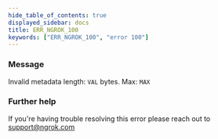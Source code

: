 ```yaml
---
hide_table_of_contents: true
displayed_sidebar: docs
title: ERR_NGROK_100
keywords: ["ERR_NGROK_100", "error 100"]
---
```


### Message

Invalid metadata length: `VAL` bytes. Max: `MAX`

### Further help

If you're having trouble resolving this error please reach out to [support@ngrok.com](mailto:support@ngrok.com?subject=Help%20with%20ERR_NGROK_100)

